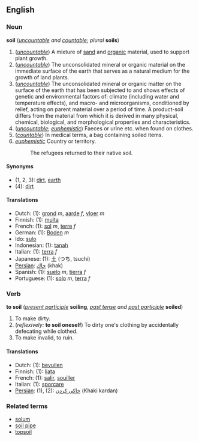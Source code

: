 ==English==
===Noun===
'''soil''' (''[[uncountable]] and [[countable]]''; ''plural'' '''soils''')

#(''[[uncountable]]'') A mixture of [[sand]] and [[organic]] material, used to support plant growth.
# (''[[uncountable]]'') The unconsolidated mineral or organic material on the immediate surface of the earth that serves as a natural medium for the growth of land plants. 
# (''[[uncountable]]'') The unconsolidated mineral or organic matter on the surface of the earth that has been subjected to and shows effects of genetic and environmental factors of: climate (including water and temperature effects), and macro- and microorganisms, conditioned by relief, acting on parent material over a period of time. A product-soil differs from the material from which it is derived in many physical, chemical, biological, and morphological properties and characteristics. 
#(''[[uncountable]]''; ''[[euphemistic]]'') Faeces or urine etc. when found on clothes.
#(''[[countable]]'') In medical terms, a bag containing soiled items.
#''[[euphemistic]]'' Country or territory. 
#:The refugees returned to their native soil.
====Synonyms====
*(1, 2, 3): [[dirt]], [[earth]]
*(4): [[dirt]]

====Translations====
*Dutch: (1): [[grond]] ''m'', [[aarde]] ''f'', [[vloer]] ''m''
*Finnish: (1): [[multa]]
*French: (1): [[sol]] ''m'', [[terre]] ''f''
*German: (1): [[Boden]] ''m''
*Ido: [[sulo]]
*Indonesian: (1): [[tanah]]
*Italian: (1): [[terra]] ''f''
*Japanese: (1): [[土]] (つち, tsuchi)
*[[Persian]]: [[خاك]] (khak)
*Spanish: (1): [[suelo]] ''m'', [[tierra]] ''f''
*Portuguese: (1): [[solo]] ''m'', [[terra]] ''f''

===Verb===
'''to soil''' (''[[present participle]]'' '''soiling''', ''[[past tense]] and [[past participle]]'' '''soiled''')

#To make dirty.
#(''reflexively:'' '''to soil oneself''') To dirty one's clothing by accidentally defecating while clothed.
#To make invalid, to ruin.

====Translations====
*Dutch: (1): [[bevuilen]]
*Finnish: (1): [[liata]]
*French: (1): [[salir]], [[souiller]]
*Italian: (1): [[sporcare]]
*[[Persian]]: (1), (2): [[خاكی كردن]] (Khaki kardan)

===Related terms===
*[[solum]]
*[[soil pipe]]
*[[topsoil]]